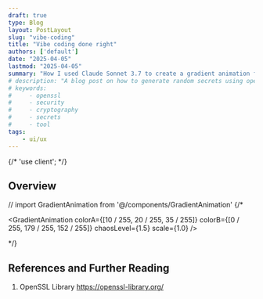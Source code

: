 ```yaml
---
draft: true
type: Blog
layout: PostLayout
slug: "vibe-coding"
title: "Vibe coding done right"
authors: ['default']
date: "2025-04-05"
lastmod: "2025-04-05"
summary: "How I used Claude Sonnet 3.7 to create a gradient animation for my landing page."
# description: "A blog post on how to generate random secrets using openssl."
# keywords:
#     - openssl
#     - security
#     - cryptography
#     - secrets
#     - tool
tags:
    - ui/ux
---
```

{/* 'use client'; */}


## Overview


// import GradientAnimation from '@/components/GradientAnimation'
{/* <div className="w-full h-[300px]">
<GradientAnimation
    colorA={[10 / 255, 20 / 255, 35 / 255]}
    colorB={[0 / 255, 179 / 255, 152 / 255]}
    chaosLevel={1.5}
    scale={1.0}
/> 
</div> */}
<Hero />

## References and Further Reading
1. OpenSSL Library https://openssl-library.org/
